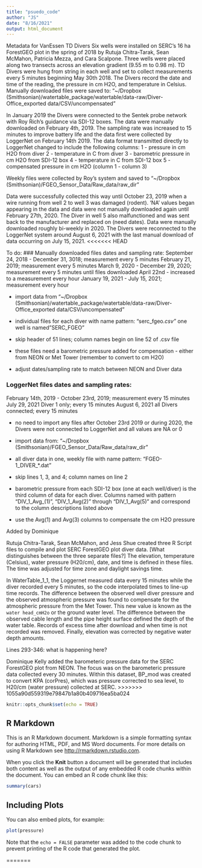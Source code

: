 ```yaml
---
title: "psuedo_code"
author: "JS"
date: "8/16/2021"
output: html_document
---
```

Metadata for VanEssen TD Divers
   Six wells were installed on SERC's 16 ha ForestGEO plot in the spring of 2018 by Rutuja Chitra-Tarak, Sean McMahon, Patricia Mezza, and Cara Scalpone. Three wells were placed along two transects across an elevation gradient (9.55 m to 0.98 m). TD Divers were hung from string in each well and set to collect measurements every 5 minutes beginning May 30th 2018. The Divers record the date and time of the reading, the pressure in cm H2O, and temperature in Celsius.
   Manually downloaded files were saved to:  "~/Dropbox (Smithsonian)/watertable_package/watertable/data-raw/Diver-Office_exported data/CSV/uncompensated"
   
   In January 2019 the Divers were connected to the Sentek probe network with Roy Rich's guidance via SDI-12 boxes. The data were manually downloaded on February 4th, 2019. The sampling rate was increased to 15 minutes to improve battery life and the data first were collected by LoggerNet on February 14th 2019. The data format transmitted directly to LoggerNet changed to include the following columns:
   1 - pressure in cm H2O from diver
   2 - temperature in C from diver
   3 - barometric pressure in cm H2O from SDI-12 box
   4 - temperature in C from SDI-12 box
   5 - compensated pressure in cm H2O (column 1 - column 3)
  
  Weekly files were collected by Roy's system and saved to "~/Dropbox (Smithsonian)/FGEO_Sensor_Data/Raw_data/raw_dir"   
  
  Data were successfully collected this way until October 23, 2019 when a wire running from well 2 to well 3 was damaged (rodent). 'NA' values began appearing in the data and data were not manually downloaded again until February 27th, 2020. The Diver in well 5 also malfunctioned and was sent back to the manufacturer and replaced on (need dates).
  Data were manually downloaded roughly bi-weekly in 2020. The Divers were reconnected to the LoggerNet system around August 6, 2021 with the last manual download of data occurring on July 15, 2021.
<<<<<<< HEAD


To do:
### Manually downloaded files dates and sampling rate:
September 24, 2018 - December 31, 3018; measurement every 5 minutes
February 21, 2019; measurement every 5 minutes
March 9, 2020 - December 29, 2020; measurement every 5 minutes until files downloaded April 22nd - increased to a measurement every hour
January 19, 2021 - July 15, 2021; measurement every hour

- import data from "~/Dropbox (Smithsonian)/watertable_package/watertable/data-raw/Diver-Office_exported data/CSV/uncompensated"

- individual files for each diver with name pattern:  "serc_fgeo*.csv"  *one well is named "SERC_FGEO"

- skip header of 51 lines; column names begin on line 52 of .csv file

- these files need a barometric pressure added for compensation - either from NEON or Met Tower (remember to convert to cm H2O)

- adjust dates/sampling rate to match between NEON and Diver data

### LoggerNet files dates and sampling rates:
February 14th, 2019 - October 23rd, 2019; measurement every 15 minutes
July 29, 2021 Diver 1 only; every 15 minutes
August 6, 2021 all Divers connected; every 15 minutes

- no need to import any files after October 23rd 2019 or during 2020, the Divers were not connected to LoggerNet and all values are NA or 0

- import data from:  "~/Dropbox (Smithsonian)/FGEO_Sensor_Data/Raw_data/raw_dir"

- all diver data in one, weekly file with name pattern:  "FGEO-1_DIVER_*.dat"

- skip lines 1, 3, and 4; column names on line 2

- barometric pressure from each SDI-12 box (one at each well/diver) is the third column of data for each diver. Columns named with pattern "DIV_1_Avg_(1)", "DIV_1_Avg(2)" through "DIV_1_Avg(5)" and correspond to the column descriptions listed above

- use the Avg(1) and Avg(3) columns to compensate the cm H2O pressure




########## Added by Dominique
  
Rutuja Chitra-Tarak, Sean McMahon, and Jess Shue created three R Script files to compile and plot SERC ForestGEO plot diver data. [What distinguishes between the three separate files?] The elevation, temperature (Celsius), water pressure (H20/cm), date, and time is defined in these files. The time was adjusted for time zone and daylight savings time. 

In WaterTable_1_1, the Loggernet measured data every 15 minutes while the diver recorded every 5 minutes, so the code interpolated times to line-up time records. The difference between the observed well diver pressure and the observed atmospheric pressure was found to compensate for the atmospheric pressure from the Met Tower. This new value is known as the `water head_cmH2o` or the ground water level. The difference between the observed cable length and the pipe height surface defined the depth of the water table. Records of excess time after download and when time is not recorded was removed. Finally, elevation was corrected by negative water depth amounts. 

Lines 293-346: what is happening here?

Dominique Kelly added the barometeric pressure data for the SERC ForestGEO plot from NEON. The focus was on the barometeric pressure data collected every 30 minutes. Within this dataset, BP_mod was created to convert KPA (corPres), which was pressure corrected to sea level, to H20/cm (water pressure) collected at SERC.
>>>>>>> 1055a90d559319e79847b1a80b409716ea5ba024
```r
knitr::opts_chunk$set(echo = TRUE)
```

## R Markdown

This is an R Markdown document. Markdown is a simple formatting syntax for authoring HTML, PDF, and MS Word documents. For more details on using R Markdown see <http://rmarkdown.rstudio.com>.

When you click the **Knit** button a document will be generated that includes both content as well as the output of any embedded R code chunks within the document. You can embed an R code chunk like this:

```r
summary(cars)
```

## Including Plots

You can also embed plots, for example:

```r
plot(pressure)
```

Note that the `echo = FALSE` parameter was added to the code chunk to prevent printing of the R code that generated the plot.

=======
